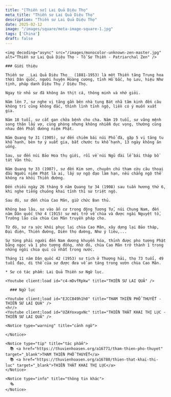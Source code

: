 ```yaml
---
title: "[Thiền sư] Lai Quả Diệu Thọ"
meta_title: "Thiền sư Lai Quả Diệu Thọ"
description: "Thiền sư Lai Quả Diệu Thọ"
date: 2025-02-12
image: "/images/square/meta-image-square-1.jpg"
tags: ['China']
draft: false
---
```


<div className="grid xl:grid-cols-8 lg:grid-cols-8 md:grid-cols-2 sm:grid-cols-2 xs:grid-cols-1 gap-8 bg-body dark:bg-darkmode-body">

  <div className="lg:col-span-3 md:col-span-1">

    <img decoding="async" src="/images/monocolor-unknown-zen-master.jpg" alt="Thiền sư Lai Quả Diệu Thọ - Tổ Sư Thiền - Patriarchal Zen" />

    ### Giới thiệu

    Thiền sư __Lai Quả Diệu Thọ__ (1881-1953) là một Thiền tăng Trung hoa thời Dân quốc, người huyện Hoàng cương, tỉnh Hồ bắc, họ Lưu, hiệu Như tịnh, pháp danh Diệu Thụ / Diệu Thọ.

    Ngay từ nhỏ sư đã không ăn thịt cá, thông minh và nhớ giỏi.

    Năm lên 7, sư nghe vị tăng gần bên nhà tụng Bát nhã tâm kinh đến câu không trí cũng không đắc, thình lình tỉnh ngộ, liền có ý muốn xuất gia.

    Năm 18 tuổi, sư cắt gan chữa bệnh cho cha. Năm 19 tuổi, sư vâng mệnh song thân lấy vợ, cùng phòng nhưng không nhiễm dục vọng, thường cùng nhau đến Phật đường niệm Phật.

    Năm Quang tự 31 (1905), sư đến chiêm bái núi Phổ đà, gặp 5 vị tăng tu khổ hạnh, bèn tự ý xuất gia, bắt chước tu khổ hạnh, 13 ngày không ăn uống.

    Sau, sư đến núi Bảo Hoa thụ giới, rồi về núi Ngũ đài lễ bái tháp bồ tát Văn thù.

    Năm Quang tự 33 (1907), sư đến Kim sơn, chuyên chú tham cứu câu thoại đầu Người niệm Phật là ai, lấy sự ngộ đạo làm hạn, nếu chẳng ngộ thề không ra khỏi Thiền đường.

    Đến chiều ngày 26 tháng 9 năm Quang tự 34 (1908) sau tuần hương thứ 6, khi nghe tiếng chuông khai tĩnh thì sư triệt ngộ.

    Sau đó, sư đến chùa Cao Mân, giữ chức Ban thủ.

    Không bao lâu, sư vào ẩn cư trong động Tương Tử, núi Chung Nam, đến năm Dân quốc thứ 4 (1915) sư mới trở về chùa và được ngài Nguyệt tố, Trưởng lão của chùa Cao Mân truyền pháp cho.

    Từ đó, sư ra sức khôi phục lại chùa Cao Mân, xây dựng lại Bảo tháp, Đại điện, Thiền đường, Diên thọ đường, Như ý liêu,...

    Sư từng phái người đến Nam dương khuyến hóa, thỉnh được pho tượng Phật bằng ngọc và 1 pho tượng đồng, nhờ đó, chùa Cao Mân trở thành 1 trong những ngôi chùa qui củ nhất trong nước.

    Tháng 11 năm Dân quốc 42 (1953) sư tịch ở Thượng hải, thọ 73 tuổi, 49 tuổi đạo, di thể của sư được đưa về an táng trong vườn chùa Cao Mân.

    * Sư có tác phẩm: Lai Quả Thiền sư Ngữ lục.

    <Youtube client:load id="c4-mDvfRpkw" title="THIỀN SƯ LAI QUẢ" />

  </div>

  <div className="lg:col-span-5 md:col-span-1">

      ### Ngữ lục

    <Youtube client:load id="EJCC849h1h0" title="THAM THIỀN PHỔ THUYẾT - THIỀN SƯ LAI QUẢ" />
    <hr/>
    <Youtube client:load id="UZAYoxugxNc" title="THIỀN THẤT KHAI THỊ LỤC - THIỀN SƯ LAI QUẢ" />

    <Notice type="warning" title="cảnh ngữ">

    </Notice>

    <Notice type="tip" title="tác phẩm">
      📚 <a href="https://thuvienhoasen.org/a16771/tham-thien-pho-thuyet" target="_blank">THAM THIỀN PHỔ THUYẾT</a>
      📚 <a href="https://thuvienhoasen.org/a16780/thien-that-khai-thi-luc" target="_blank">THIỀN THẤT KHAI THỊ LỤC</a>
    </Notice>

    <Notice type="info" title="thông tin khác">
      🗞
    </Notice>

  </div>

</div>
